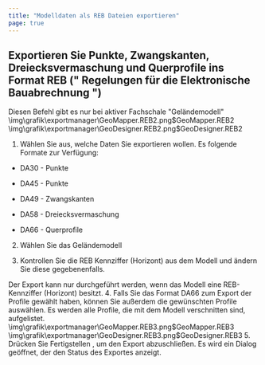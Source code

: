```yaml
---
title: "Modelldaten als REB Dateien exportieren"
page: true
---
```

## Exportieren Sie Punkte, Zwangskanten, Dreiecksvermaschung und Querprofile ins Format REB (&quot; <Italic> Regelungen f&#252;r die Elektronische Bauabrechnung </Italic> &quot;)

<Warning>
Diesen Befehl gibt es nur bei aktiver Fachschale &quot;Gel&#228;ndemodell&quot;
</Warning>


<GeoMapper>
<Image>\img\grafik\exportmanager\GeoMapper.REB2.png$GeoMapper.REB2</Image>
</GeoMapper>
<GeoDesigner>
<Image>\img\grafik\exportmanager\GeoDesigner.REB2.png$GeoDesigner.REB2</Image>
</GeoDesigner>



1. W&#228;hlen Sie aus, welche Daten Sie exportieren wollen. Es folgende Formate zur Verf&#252;gung:

- DA30 - Punkte

- DA45 - Punkte

- DA49 - Zwangskanten

- DA58 - Dreiecksvermaschung

- DA66 - Querprofile



2. W&#228;hlen Sie das Gel&#228;ndemodell

3. Kontrollen Sie die REB Kennziffer (Horizont) aus dem Modell und &#228;ndern Sie diese gegebenenfalls.


<Success>
Der Export kann nur durchgef&#252;hrt werden, wenn das Modell eine REB-Kennziffer (Horizont) besitzt.

</Success>
4. Falls Sie das Format DA66 zum Export der Profile gew&#228;hlt haben, k&#246;nnen Sie au&#223;erdem die gew&#252;nschten Profile ausw&#228;hlen. Es werden alle Profile, die mit dem Modell verschnitten sind, aufgelistet. 


<GeoMapper>
<Image>\img\grafik\exportmanager\GeoMapper.REB3.png$GeoMapper.REB3</Image>
</GeoMapper>
<GeoDesigner>
<Image>\img\grafik\exportmanager\GeoDesigner.REB3.png$GeoDesigner.REB3</Image>
</GeoDesigner>
5. Dr&#252;cken Sie <Border>Fertigstellen</Border> , um den Export abzuschlie&#223;en. Es wird ein Dialog ge&#246;ffnet, der den Status des Exportes anzeigt.



